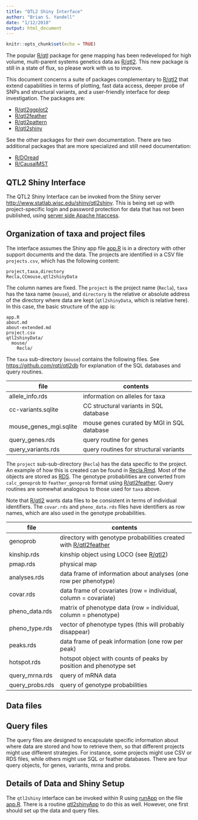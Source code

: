 ```yaml
---
title: "QTL2 Shiny Interface"
author: "Brian S. Yandell"
date: "1/12/2018"
output: html_document
---
```


```r
knitr::opts_chunk$set(echo = TRUE)
```

The popular [R/qtl](http://www.rqtl.org) package for gene mapping has been redeveloped for high volume, multi-parent systems genetics data as [R/qtl2](http://www.rqtl.org/qtl2). This new package is still in a state of flux, so please work with us to improve.

This document concerns a suite of packages complementary to [R/qtl2](http://www.rqtl.org/qtl2) that extend capabilities in terms of plotting, fast data access, deeper probe of SNPs and structural variants, and a user-friendly interface for deep investigation. The packages are:

- [R/qtl2ggplot2](https://github.com/byandell/qtl2ggplot2)
- [R/qtl2feather](https://github.com/byandell/qtl2feather)
- [R/qtl2pattern](https://github.com/byandell/qtl2pattern)
- [R/qtl2shiny](https://github.com/byandell/qtl2shiny)

See the other packages for their own documentation. 
There are two additional packages that are more specialized and still need documentation:

- [R/DOread](https://github.com/byandell/DOread)
- [R/CausalMST](https://github.com/byandell/CausalMST)

## QTL2 Shiny Interface

The QTL2 Shiny Interface can be invoked from the Shiny server
<http://www.statlab.wisc.edu/shiny/qtl2shiny>. This is being set up
with project-specific login and password protection for data that has not been published, using [server side Apache htaccess](https://httpd.apache.org/docs/current/howto/ssi.html).

## Organization of taxa and project files

The interface assumes the Shiny app file [app.R](https://github.com/byandell/qtl2shiny/blob/master/inst/qtl2shiny/app.R) is in a directory with other support documents and the data. The projects are identified in a CSV file `projects.csv`, which has the following content:

```
project,taxa,directory
Recla,CCmouse,qtl2shinyData
```

The column names are fixed. The `project` is the project name (`Recla`), `taxa` has the taxa name (`mouse`), and `directory` is the relative or absolute address of the directory where data are kept (`qtl2shinyData`, which is relative here). In this case, the basic structure of the app is:

```
app.R
about.md
about-extended.md
project.csv
qtl2shinyData/
  mouse/
    Recla/
```

The `taxa` sub-directory (`mouse`) contains the following files. See <https://github.com/rqtl/qtl2db>
for explanation of the SQL databases and query routines.

file | contents
-----|---------
allele_info.rds | information on alleles for taxa
cc-variants.sqlite | CC structural variants in SQL database
mouse_genes_mgi.sqlite | mouse genes curated by MGI in SQL database
query_genes.rds | query routine for genes
query_variants.rds | query routines for structural variants

The `project` sub-sub-directory (`Recla`) has the data specific to the project. An example of how this is created can be found in [Recla.Rmd](https://github.com/byandell/qtl2shiny/blob/master/inst/doc/Recla.Rmd).
Most of the objects are stored as [RDS](https://www.rdocumentation.org/packages/base/versions/3.4.3/topics/readRDS).
The genotype probabilities are converted from `calc_genoprob` to `feather_genoprob` format using [R/qtl2feather](https://github.com/byandell/qtl2feather).
Query routines are somewhat analogous to those used for `taxa` above.

Note that [R/qtl2](http://www.rqtl.org/qtl2) wants data files to be consistent in terms of individual identifiers. The `covar.rds` and `pheno_data.rds` files have identifiers as row names, which are also used in the genotype probabilities.

file | contents
-----|------------------------------------------------
genoprob | directory with genotype probabilities created with [R/qtl2feather](https://github.com/byandell/qtl2feather)
kinship.rds | kinship object using LOCO (see [R/qtl2](http://kbroman.org/qtl2/assets/vignettes/user_guide.html#calculating_a_kinship_matrix))
pmap.rds | physical map
analyses.rds | data frame of information about analyses (one row per phenotype)
covar.rds | data frame of covariates (row = individual, column = covariate)
pheno_data.rds | matrix of phenotype data (row = individual, column = phenotype)
pheno_type.rds | vector of phenotype types (this will probably disappear)
peaks.rds | data frame of peak information (one row per peak)
hotspot.rds | hotspot object with counts of peaks by position and phenotype set
query_mrna.rds | query of mRNA data
query_probs.rds | query of genotype probabilities

## Data files


## Query files

The query files are designed to encapsulate specific information about where data are stored and how to retrieve them, so that different projects might use different strategies. For instance, some projects might use CSV or RDS files, while others might use SQL or feather databases. There are four query objects, for genes, variants, mrna and probs.


## Details of Data and Shiny Setup

The `qtl2shiny` interface can be invoked within R using [runApp](https://shiny.rstudio.com/reference/shiny/latest/runApp.html) on the file
[app.R](https://github.com/byandell/qtl2shiny/blob/master/inst/qtl2shiny/app.R). There is a routine [qtl2shinyApp](https://github.com/byandell/qtl2shiny/blob/master/R/qtl2shinyApp.R) to do this as well. However, one first should set up the data and query files.